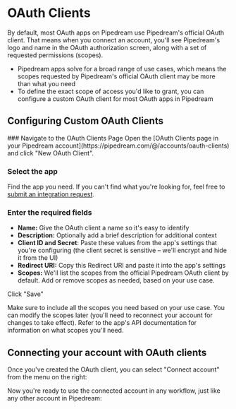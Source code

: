 
# OAuth Clients
By default, most OAuth apps on Pipedream use Pipedream's official OAuth client. That means when you connect an account, you'll see Pipedream's logo and name in the OAuth authorization screen, along with a set of requested permissions (scopes).
- Pipedream apps solve for a broad range of use cases, which means the scopes requested by Pipedream's official OAuth client may be more than what you need
- To define the exact scope of access you'd like to grant, you can configure a custom OAuth client for most OAuth apps in Pipedream

## Configuring Custom OAuth Clients
<ArcadeEmbed
    src="https://demo.arcade.software/dSzqDl32VI7hDEPM41Kh?embed"
    title="Create Custom OAuth Client in Pipedream">
</ArcadeEmbed>

<Steps>
### Navigate to the OAuth Clients Page
Open the [OAuth Clients page in your Pipedream account](https://pipedream.com/@/accounts/oauth-clients) and click "New OAuth Client".

### Select the app
Find the app you need. If you can't find what you're looking for, feel free to [submit an integration request](https://pipedream.com/support).

### Enter the required fields
- **Name:** Give the OAuth client a name so it's easy to identify
- **Description:** Optionally add a brief description for additional context
- **Client ID and Secret**: Paste these values from the app's settings that you're configuring (the client secret is sensitive – we'll encrypt and hide it from the UI)
- **Redirect URI:** Copy this Redirect URI and paste it into the app's settings
- **Scopes:** We'll list the scopes from the official Pipedream OAuth client by default. Add or remove scopes as needed, based on your use case.

Click "Save"

<Callout type="warning">
Make sure to include all the scopes you need based on your use case. You can modify the scopes later (you'll need to reconnect your account for changes to take effect). Refer to the app's API documentation for information on what scopes you'll need.
</Callout>

</Steps>

## Connecting your account with OAuth clients
Once you've created the OAuth client, you can select "Connect account" from the menu on the right:

<ArcadeEmbed 
    src="https://demo.arcade.software/DalxBfIgzsTVfQFCfqs3?embed"
    title="Connect Account with Custom OAuth Client">
</ArcadeEmbed>

Now you're ready to use the connected account in any workflow, just like any other account in Pipedream:

<ArcadeEmbed
    src="https://demo.arcade.software/AcAYom0HHQtMJYQaVdyz?embed"
    title="Select connected account with custom OAuth client">
</ArcadeEmbed>